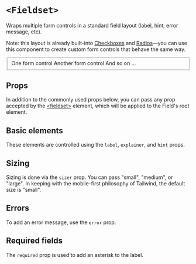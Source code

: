 



<Meta of={Stories} />

# `<Fieldset>`

Wraps multiple form controls in a standard field layout (label, hint, error
message, etc).

Note: this layout is already built-into
[Checkboxes](/docs/forms-checkboxes--docs/) and
[Radios](/docs/forms-radios--docs/)—you can use this component to create custom
form controls that behave the same way.

<FakeCanvas>
  <Fieldset
    label="A label"
    explainer="An explainer"
    error="An error message!"
    hint="A hint"
    sizer={Fieldset.sizer.medium}
  >
    <div className="flex flex-col gap-3">
      <FormControlPlaceholder>One form control</FormControlPlaceholder>
      <FormControlPlaceholder>Another form control</FormControlPlaceholder>
      <FormControlPlaceholder>And so on ...</FormControlPlaceholder>
    </div>
  </Fieldset>
</FakeCanvas>

## Props

In addition to the commonly used props below, you can pass any prop accepted by
the [&lt;fieldset&gt;](htps://react.dev/reference/react-dom/components/common)
element, which will be applied to the Field's root element.

<ArgTypes of={Fieldset} sort="requiredFirst" />

## Basic elements

These elements are controlled using the `label`, `explainer`, and `hint` props.

<Canvas of={Stories.Basic} sourceState="shown" />

## Sizing

Sizing is done via the `sizer` prop. You can pass "small", "medium", or "large".
In keeping with the mobile-first philosophy of Tailwind, the default size is
"small".

<Canvas of={Stories.AllSizes} />

## Errors

To add an error message, use the `error` prop.

<Canvas of={Stories.Error} />

## Required fields

The `required` prop is used to add an asterisk to the label.

<Canvas of={Stories.Required} />
